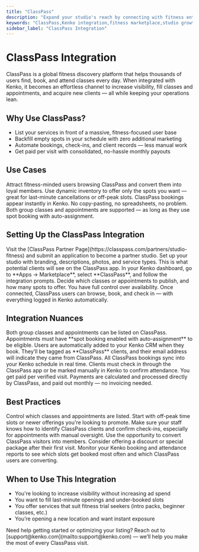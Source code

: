 ```yaml
---
title: "ClassPass"
description: "Expand your studio's reach by connecting with fitness enthusiasts through ClassPass's extensive network."
keywords: "ClassPass,Kenko integration,fitness marketplace,studio growth"
sidebar_label: "ClassPass Integration"
---
```


# ClassPass Integration

ClassPass is a global fitness discovery platform that helps thousands of users find, book, and attend classes every day. When integrated with Kenko, it becomes an effortless channel to increase visibility, fill classes and appointments, and acquire new clients — all while keeping your operations lean.

## Why Use ClassPass?

- List your services in front of a massive, fitness-focused user base
- Backfill empty spots in your schedule with zero additional marketing
- Automate bookings, check-ins, and client records — less manual work
- Get paid per visit with consolidated, no-hassle monthly payouts

## Use Cases

<CardGroup cols={2}>
  <Card title="Reach New Clients" icon="users">
    Attract fitness-minded users browsing ClassPass and convert them into loyal members.
  </Card>
  <Card title="Fill Last-Minute Openings" icon="calendar">
    Use dynamic inventory to offer only the spots you want — great for last-minute cancellations or off-peak slots.
  </Card>
  <Card title="Automate Admin Tasks" icon="square-check">
    ClassPass bookings appear instantly in Kenko. No copy-pasting, no spreadsheets, no problem.
  </Card>
  <Card title="Offer Appointments & Classes" icon="clock">
    Both group classes and appointments are supported — as long as they use spot booking with auto-assignment.
  </Card>
</CardGroup>

## Setting Up the ClassPass Integration

<Steps>
  <Step title="Apply to ClassPass" icon="user-plus">
    Visit the [ClassPass Partner Page](https://classpass.com/partners/studio-fitness) and submit an application to become a partner studio.
  </Step>
  <Step title="Complete Your Studio Profile" icon="user">
    Set up your studio with branding, descriptions, photos, and service types. This is what potential clients will see on the ClassPass app.
  </Step>
  <Step title="Connect to Kenko" icon="plug">
    In your Kenko dashboard, go to **Apps → Marketplace**, select **ClassPass**, and follow the integration prompts.
  </Step>
  <Step title="Configure Availability" icon="wrench">
    Decide which classes or appointments to publish, and how many spots to offer. You have full control over availability.
  </Step>
  <Step title="Start Accepting Bookings" icon="circle-check">
    Once connected, ClassPass users can browse, book, and check in — with everything logged in Kenko automatically.
  </Step>
</Steps>

## Integration Nuances

<AccordionGroup>
  <Accordion title="Which service types are supported?" icon="list">
    Both group classes and appointments can be listed on ClassPass. Appointments must have **spot booking enabled with auto-assignment** to be eligible.
  </Accordion>
  <Accordion title="How do ClassPass users show up in Kenko?" icon="users">
    Users are automatically added to your Kenko CRM when they book. They’ll be tagged as **ClassPass** clients, and their email address will indicate they came from ClassPass.
  </Accordion>
  <Accordion title="What does the booking and check-in flow look like?" icon="calendar-check">
    All ClassPass bookings sync into your Kenko schedule in real time. Clients must check in through the ClassPass app or be marked manually in Kenko to confirm attendance.
  </Accordion>
  <Accordion title="How is payment handled?" icon="credit-card">
    You get paid per verified visit. Payments are calculated and processed directly by ClassPass, and paid out monthly — no invoicing needed.
  </Accordion>
</AccordionGroup>

## Best Practices

<AccordionGroup>
  <Accordion title="List Only What You Want to Fill" icon="filter">
    Control which classes and appointments are listed. Start with off-peak time slots or newer offerings you're looking to promote.
  </Accordion>
  <Accordion title="Train Your Front Desk Team" icon="clipboard-check">
    Make sure your staff knows how to identify ClassPass clients and confirm check-ins, especially for appointments with manual oversight.
  </Accordion>
  <Accordion title="Offer Membership Incentives" icon="repeat">
    Use the opportunity to convert ClassPass visitors into members. Consider offering a discount or special package after their first visit.
  </Accordion>
  <Accordion title="Check Reports Monthly" icon="chart-bar">
    Monitor your Kenko booking and attendance reports to see which slots get booked most often and which ClassPass users are converting.
  </Accordion>
</AccordionGroup>

## When to Use This Integration

- You're looking to increase visibility without increasing ad spend
- You want to fill last-minute openings and under-booked slots
- You offer services that suit fitness trial seekers (intro packs, beginner classes, etc.)
- You’re opening a new location and want instant exposure

<Note>
  Need help getting started or optimizing your listing? Reach out to [support@kenko.com](mailto:support@kenko.com) — we’ll help you make the most of every ClassPass visit.
</Note>